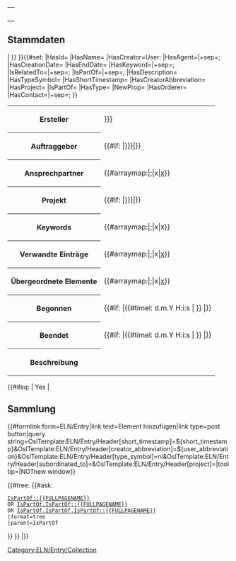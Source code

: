 <includeonly> <!-- __NOCACHE__ --> <div style="display:none">{{#if: {{{project|}}} |{{{{{project}}}/_acl}} }}</div><!-- {{#ifexist: {{{project|}}}/_acl |{{{{{project}}}/_acl}} }} --><!-- inherit permissions -->
<div class="custom-section-edit-form-link" data-form-name="ELN/Entry" data-link-label-msg="open-semantic-lab-edit" data-link-tooltip-msg="open-semantic-lab-edit-master-data"><!--
--><table class="info_box">
<tr>
<th class="heading" colspan="2">{{{id}}}</th>
</tr>
<tr>
<td class="picture" colspan="2"><div class="QrCodeGenerator" data-config='{"text": "{{fullurl:{{FULLPAGENAME}}}}", "image": true, "print": true, "heading": "{{{name|Laborbucheintrag}}}", "caption": "{{{id}}}"}'></div></td>
</tr>
<!-- <tr>
<td class="subheading" colspan="2">Stammdaten</td>
</tr>
<tr>
<th>ID</th>
<td>{{PAGENAME}}</td>
</tr> -->
</table>
== Stammdaten ==
</div>
<!-- {{OslTemplate:Helper/UI/VE/Visible |content=Stammdaten bearbeiten}}
{{OslTemplate:Helper/UI/VE/Hidden|content={{#formlink:form=ELN/Entry|link text=Stammdaten bearbeiten|link type=post button|target={{FULLPAGENAME}}}}}} -->

<!-- <div style="float:right">
{{#ask: [[{{FULLPAGENAME}}]]
|?HasKeyword
|format=tagcloud
|limit=2500
|link=all
|headers=show
|searchlabel=… further results
|tagorder=alphabetical
|template=Tagcloud.tag.title
|increase=log
|widget=sphere
|height=200
|width=200
|mincount=1
|minsize=70
|maxsize=220
|maxtags=1000
}}
</div> -->{{DISPLAYTITLE: {{#if: {{{name|}}}|{{{name|}}} {{#ifeq: {{{display_id|No}}}|Yes|({{{id}}})}} | {{{id}}} }}
}}{{#set:
|HasId={{{id}}}
|HasName={{{name|}}}
|HasCreator=User:{{{creator|}}}
|HasAgent={{{agents|}}}|+sep=;
|HasCreationDate={{{start_date|}}}
|HasEndDate={{{end_date|}}}
|HasKeyword={{{keywords|}}}|+sep=;
|IsRelatedTo={{{related_entries|}}}|+sep=;
|IsPartOf={{{subordinated_to|}}}|+sep=;
|HasDescription={{{description|}}}
|HasTypeSymbol={{{type_symbol|}}}
|HasShortTimestamp={{{short_timestamp|}}}
|HasCreatorAbbreviation={{{creator_abbreviation|}}}
|HasProject={{{project|}}}
|IsPartOf={{{project|}}}
|HasType={{{type|}}}
|NewProp={{{newprop|}}}
|HasOrderer={{{orderer|}}}
|HasContact={{{contact|}}}|+sep=;
<!-- |HasCosts={{{costs|0}}} € -->
}}<!-- {{#ask: [[{{FULLPAGENAME}}]]
|mainlabel=-
|?HasCreator=Ersteller
|?HasProject=Projekt
|?HasKeyword=Keywords
|?HasCreationDate=Begonnen
|?HasEndDate=Beendet
|?HasDescription=Beschreibung
|format=table
|transpose=true
}}
{{#ask: [[{{FULLPAGENAME}}]]
|mainlabel=-
|?IsRelatedTo=Verwandte Einträge
|format=table
|transpose=true
}}
 --><table class="sortable wikitable smwtable jquery-tablesorter">
<tr>
<th>Ersteller</th>
<td>[[User:{{{creator|}}}]]</td>
</tr>
<tr>
<th>Auftraggeber</th>
<td>{{#if: {{{orderer|}}}|[[{{{orderer|}}}]]|}}</td>
</tr>
<tr>
<th>Ansprechpartner</th>
<td>{{#arraymap:{{{contact|}}}|;|x|[[x]]}}</td>
</tr>
<tr>
<th>Projekt</th>
<td>{{#if: {{{project|}}}|[[{{{project|}}}]]|}}</td>
</tr>
<!-- <tr>
<th>Kosten in €</th>
<td>{{#if: {{{costs|}}}|{{{costs|}}}|}}</td>
</tr> -->
<tr>
<th>Keywords</th>
<td>{{#arraymap:{{{keywords|}}}|;|x|x}}</td>
</tr>
<tr>
<th>Verwandte Einträge</th>
<td>{{#arraymap:{{{related_entries|}}}|;|x|[[x]]}}</td>
</tr>
<tr>
<th>Übergeordnete Elemente</th>
<td>{{#arraymap:{{{subordinated_to|}}}|;|x|[[x]]}}</td>
</tr>
<tr>
<th>Begonnen</th>
<td>{{#if: {{{start_date|}}} |{{#timel: d.m.Y H:i:s | {{{start_date|}}} }} |}}</td>
</tr>
<tr>
<th>Beendet</th>
<td>{{#if: {{{end_date|}}} |{{#timel: d.m.Y H:i:s | {{{end_date|}}} }} |}}</td><!-- {{#timel: d. F Y, H:i:s | {{{end_date|}}} | de}} -->
</tr>
<tr>
<th>Beschreibung</th>
<td>{{{description|}}}</td>
</tr>
</table>
<!-- {{#ifeq: {{OslTemplate:Helper/Query/Plain |property=HasType}} | collection | -->
{{#ifeq: {{{collection|}}} | Yes | [[Category:ELN/Entry/Collection]]
== Sammlung ==
<div class=dynamic-page-form-link>{{#formlink:form=ELN/Entry|link text=Element hinzufügen|link type=post button|query string=OslTemplate:ELN/Entry/Header[short_timestamp]=${short_timestamp}&OslTemplate:ELN/Entry/Header[creator_abbreviation]=${user_abbreviation}&OslTemplate:ELN/Entry/Header[type_symbol]=ni&OslTemplate:ELN/Entry/Header[subordinated_to]={{FULLPAGENAME}}&OslTemplate:ELN/Entry/Header[project]={{{project|}}}|tooltip=|NOTnew window}}</div>
{{#tree:
{{#ask:
 [[IsPartOf::{{FULLPAGENAME}}]]
 OR [[IsPartOf.IsPartOf::{{FULLPAGENAME}}]]
 OR [[IsPartOf.IsPartOf.IsPartOf::{{FULLPAGENAME}}]]
 |format=tree
 |parent=IsPartOf
}}
}}
<!-- Gesamtkosten: {{#ask:
 [[IsPartOf::{{FULLPAGENAME}}]]
 OR [[IsPartOf.IsPartOf::{{FULLPAGENAME}}]]
 OR [[IsPartOf.IsPartOf.IsPartOf::{{FULLPAGENAME}}]]
 |?HasCosts
 |format=sum
}} € -->
|}}
<!-- 
== Inhalt ==
{{OslTemplate:Helper/UI/VE/EditButton}} -->
<!-- <inputbox>
type=create
default={{FULLPAGENAME}}
buttonlabel=Inhalt bearbeiten
hidden=yes
</inputbox> -->
<div id="custom-ve-add-first-section-link"></div>
</includeonly>